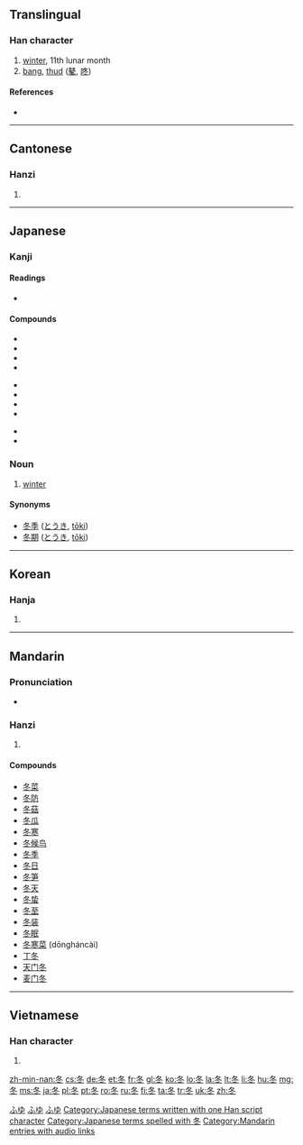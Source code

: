 {{also|鼕}}
==Translingual==
{{stroke order|type=animate}}

===Han character===
{{Han char|rn=15|rad=冫|as=03|sn=5|four=2730<sub>3</sub>|canj=竹水卜 (HEY)|ids=⿳夂丶丶}}

# [[winter]], 11th lunar month
# [[bang]], [[thud]] ([[鼕]], [[咚]])

====References====
* {{Han ref|kx=0131.170|dkj=01610|dj=0294.130|hdz=20867.190|uh=51AC|ud=20908|bh=A556|bd=42326}}

----

==Cantonese==

===Hanzi===
{{yue-hanzi|jyut=|y=dung1}}

# {{defn|lang=yue|sort=冫03}}

----

==Japanese==

===Kanji===
{{ja-kanji|grade=2|rs=冫03}}

====Readings====
* {{ja-readings
|goon=[[とう]] (tō) < [[とう]] (tou)
|kanon=[[とう]] (tō) < [[とう]] (tou)
|kun=[[ふゆ]] (fuyu)}}

====Compounds====
{{top3}}
* {{l|ja|冬季|tr=とうき, tōki}}
* {{l|ja|冬期|tr=とうき, tōki}}
* {{l|ja|冬至|tr=とうじ, tōji}}
* {{l|ja|冬眠|tr=とうみん, tōmin}}
{{mid3}}
* {{l|ja|冬将軍|tr=ふゆしょうぐん, fuyushōgun}}
* {{l|ja|冬休|tr=ふゆやすみ, fuyuyasumi}}
* {{l|ja|冬山|tr=ふゆやま, fuyuyama}}
* {{l|ja|初冬|tr=しょとう, shotō}}
{{mid3}}
* {{l|ja|晩冬|tr=ばんとう, bantō}}
* {{l|ja|立冬|tr=りっとう, rittō}}
{{bottom}}

===Noun===
{{ja-noun|k|hira=ふゆ|rom=fuyu}}

# [[winter]] {{gloss|season}}

====Synonyms====
* [[冬季]] ([[とうき]], [[tōki]])
* [[冬期]] ([[とうき]], [[tōki]])

[[Category:1000 Japanese basic words|ふゆ]]
[[Category:ja:Calendar terms|ふゆ]]
[[Category:ja:Seasons|ふゆ]]
[[Category:Japanese terms written with one Han script character]]
[[Category:Japanese terms spelled with 冬]]
----

==Korean==

===Hanja===
{{ko-hanja|hangeul=[[동]]|rv=dong|mr=tong}}

# {{defn|lang=ko|sort=冫03}}

----

==Mandarin==

===Pronunciation===
* {{audio|zh-dōng.ogg|audio}}

===Hanzi===
{{cmn-hanzi|pin=[[dōng]] ([[dong1]])|wg=tung<sup>1</sup>}}

# {{defn|lang=cmn|sort=冫03}}

====Compounds====
* [[冬菜]]
* [[冬防]]
* [[冬菇]]
* [[冬瓜]]
* [[冬寒]]
* [[冬候鸟]]
* [[冬季]]
* [[冬日]]
* [[冬笋]]
* [[冬天]]
* [[冬蛰]]
* [[冬至]]
* [[冬装]]
* [[冬眠]]
* [[冬寒菜]] (dōngháncài)
* [[丁冬]]
* [[天门冬]]
* [[麦门冬]] 

[[Category:Mandarin entries with audio links]]

----

==Vietnamese==

===Han character===
{{vi-hantu|[[đông]], [[đong]]|rs=冫03}}

# {{defn|lang=vi|sort=冫03}}

[[zh-min-nan:冬]]
[[cs:冬]]
[[de:冬]]
[[et:冬]]
[[fr:冬]]
[[gl:冬]]
[[ko:冬]]
[[lo:冬]]
[[la:冬]]
[[lt:冬]]
[[li:冬]]
[[hu:冬]]
[[mg:冬]]
[[ms:冬]]
[[ja:冬]]
[[pl:冬]]
[[pt:冬]]
[[ro:冬]]
[[ru:冬]]
[[fi:冬]]
[[ta:冬]]
[[tr:冬]]
[[uk:冬]]
[[zh:冬]]